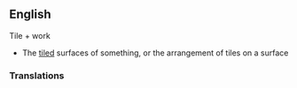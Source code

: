 ==English==
{{Wikipedia}}
{{en-noun}}

Tile + work

*The [[tile]]d surfaces of something, or the arrangement of tiles on a surface

=== Translations ===
{{trans-top|The tiled surfaces of something, or the arrangement of tiles on a surface}}
{{trans-mid}}
{{trans-bottom}}
